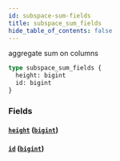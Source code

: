 ```yaml
---
id: subspace-sum-fields
title: subspace_sum_fields
hide_table_of_contents: false
---
```


aggregate sum on columns

```graphql
type subspace_sum_fields {
  height: bigint
  id: bigint
}
```

### Fields

#### [`height`](#) ([`bigint`](../scalars/bigint))

#### [`id`](#) ([`bigint`](../scalars/bigint))
